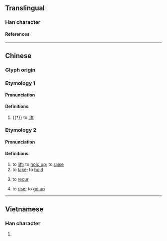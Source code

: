 {{character info}}
==Translingual==

===Han character===
{{Han char|rn=64|rad=手|as=17|sn=20|four=|canj=QHCQ|ids=⿰扌舉}}

====References====
{{Han ref|kx=0463.211|dkj=12981|dj=0812.110|hdz=31983.040|uh=6511}}

----
==Chinese==

===Glyph origin===
{{Han etym}}

===Etymology 1===
{{zh-forms|s=𫽥|alt=㩮}}

====Pronunciation====
{{zh-pron
|m=qiān
|c=hin1
|mc=y
|oc=y
|cat=v
}}

====Definitions====
{{zh-hanzi}}

# {{†}} to [[lift]]

===Etymology 2===
{{zh-forms|s=𫽥|alt=揭,舉,擧}}

====Pronunciation====
{{zh-pron
|mn=xm,zz,tw:gia̍h/xm:kia̍h/qz:ka̍h/xm:kiâ/xm,pn:giâ/qz:kâ
|cat=v
}}

====Definitions====
{{zh-hanzi}} {{tlb|zh|Hokkien}}

# to [[lift]]; to [[hold up]]; to [[raise]]
# to [[take]]; to [[hold]]
# {{lb|zh|of a disease}} to [[recur]]
# {{lb|zh|of internal heat|prices|etc.}} to [[rise]]; to [[go up]]

----

==Vietnamese==

===Han character===
{{vi-readings|rs=手17|reading=gỡ}}

# {{rfdef|vi|sort=手17}}